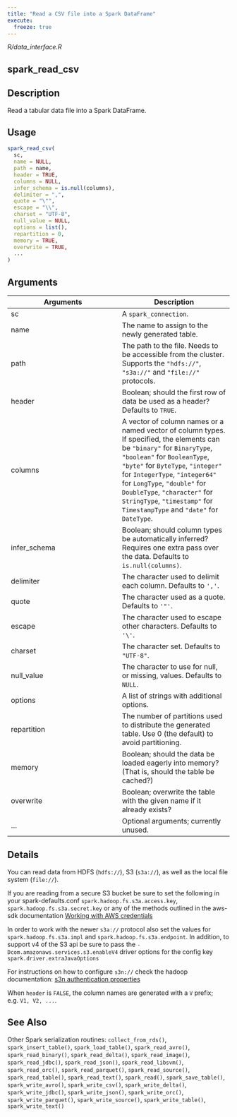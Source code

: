 ```yaml
---
title: "Read a CSV file into a Spark DataFrame"
execute:
  freeze: true
---
```


*R/data_interface.R*

## spark_read_csv

## Description
Read a tabular data file into a Spark DataFrame. 


## Usage
```r
spark_read_csv( 
  sc, 
  name = NULL, 
  path = name, 
  header = TRUE, 
  columns = NULL, 
  infer_schema = is.null(columns), 
  delimiter = ",", 
  quote = "\"", 
  escape = "\\", 
  charset = "UTF-8", 
  null_value = NULL, 
  options = list(), 
  repartition = 0, 
  memory = TRUE, 
  overwrite = TRUE, 
  ... 
) 
```

## Arguments
|Arguments|Description|
|---|---|
| sc | A `spark_connection`. |
| name | The name to assign to the newly generated table. |
| path | The path to the file. Needs to be accessible from the cluster. Supports the `"hdfs://"`, `"s3a://"` and `"file://"` protocols. |
| header | Boolean; should the first row of data be used as a header? Defaults to `TRUE`. |
| columns | A vector of column names or a named vector of column types. If specified, the elements can be `"binary"` for `BinaryType`, `"boolean"` for `BooleanType`, `"byte"` for `ByteType`, `"integer"` for `IntegerType`, `"integer64"` for `LongType`, `"double"` for `DoubleType`, `"character"` for `StringType`, `"timestamp"` for `TimestampType` and `"date"` for `DateType`. |
| infer_schema | Boolean; should column types be automatically inferred? Requires one extra pass over the data. Defaults to `is.null(columns)`. |
| delimiter | The character used to delimit each column. Defaults to `','`. |
| quote | The character used as a quote. Defaults to `'"'`. |
| escape | The character used to escape other characters. Defaults to `'\'`. |
| charset | The character set. Defaults to `"UTF-8"`. |
| null_value | The character to use for null, or missing, values. Defaults to `NULL`. |
| options | A list of strings with additional options. |
| repartition | The number of partitions used to distribute the generated table. Use 0 (the default) to avoid partitioning. |
| memory | Boolean; should the data be loaded eagerly into memory? (That is, should the table be cached?) |
| overwrite | Boolean; overwrite the table with the given name if it already exists? |
| ... | Optional arguments; currently unused. |

## Details

You can read data from HDFS (`hdfs://`), S3 (`s3a://`),   as well as the local file system (`file://`). 

If you are reading from a secure S3 bucket be sure to set the following in your spark-defaults.conf `spark.hadoop.fs.s3a.access.key`, `spark.hadoop.fs.s3a.secret.key` or any of the methods outlined in the aws-sdk documentation [Working with AWS credentials](https://docs.aws.amazon.com/sdk-for-java/v1/developer-guide/credentials.html)

In order to work with the newer `s3a://` protocol also set the values for `spark.hadoop.fs.s3a.impl` and `spark.hadoop.fs.s3a.endpoint `. In addition, to support v4 of the S3 api be sure to pass the `-Dcom.amazonaws.services.s3.enableV4` driver options for the config key `spark.driver.extraJavaOptions `

For instructions on how to configure `s3n://` check the hadoop documentation: [s3n authentication properties](https://hadoop.apache.org/docs/stable/hadoop-aws/tools/hadoop-aws/index.html#Authentication_properties)

When `header` is `FALSE`, the column names are generated with a `V` prefix; e.g. `V1, V2, ...`. 





## See Also
Other Spark serialization routines:  `collect_from_rds()`, `spark_insert_table()`, `spark_load_table()`, `spark_read_avro()`, `spark_read_binary()`, `spark_read_delta()`, `spark_read_image()`, `spark_read_jdbc()`, `spark_read_json()`, `spark_read_libsvm()`, `spark_read_orc()`, `spark_read_parquet()`, `spark_read_source()`, `spark_read_table()`, `spark_read_text()`, `spark_read()`, `spark_save_table()`, `spark_write_avro()`, `spark_write_csv()`, `spark_write_delta()`, `spark_write_jdbc()`, `spark_write_json()`, `spark_write_orc()`, `spark_write_parquet()`, `spark_write_source()`, `spark_write_table()`, `spark_write_text()`

